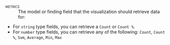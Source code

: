 [metrics]{.smallcaps}
: The model or finding field that the visualization should retrieve data for: 

- For `string` type fields, you can retrieve a `Count` or `Count %`.
- For `number` type fields, you can retrieve any of the following: `Count`, `Count %`, `Sum`, `Average`, `Min`, `Max`